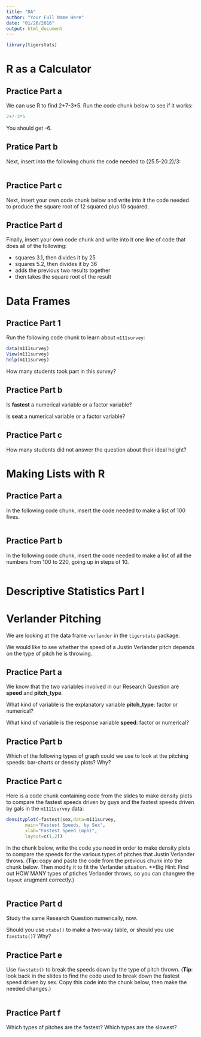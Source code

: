 ```yaml
---
title: "DA"
author: "Your Full Name Here"
date: "01/26/2016"
output: html_document
---
```


```r
library(tigerstats)
```

# R as a Calculator

## Practice Part a

We can use R to find 2+7-3*5.  Run the code chunk below to see if it works:

```r
2+7-3*5
```

You should get -6.

## Pratice Part b

Next, insert into the following chunk the code needed to (25.5-20.2)/3:

```r

```

## Practice Part c

Next, insert your own code chunk below and write into it the code needed to produce the square root of 12 squared plus 10 squared.




## Practice Part d

Finally, insert your own code chunk and write into it one line of code that does all of the following:

* squares 3.1, then divides it by 25
* squares 5.2, then divides it by 36
* adds the previous two results together
* then takes the square root of the result



# Data Frames

## Practice Part 1

Run the following code chunk to learn about `m111survey`:

```r
data(m111survey)
View(m111survey)
help(m111survey)
```

How many students took part in this survey?


## Practice Part b

Is **fastest** a numerical variable or a factor variable?


Is **seat** a numerical variable or a factor variable?


## Practice Part c

How many students did not answer the question about their ideal height?


# Making Lists with R

## Practice Part a

In the following code chunk, insert the code needed to make a list of 100 fives.

```r

```


## Practice Part b

In the following code chunk, insert the code needed to make a list of all the numbers from 100 to 220, going up in steps of 10.

```r

```


# Descriptive Statistics Part I

# Verlander Pitching

We are looking at the data frame `verlander` in the `tigerstats` package.

We would like to see whether the speed of a Justin Verlander pitch depends on the type of pitch he is throwing.

## Practice Part a

We know that the two variables involved in our Research Question are **speed** and **pitch_type**.

What kind of variable is the explanatory variable **pitch_type**:  factor or numerical?



What kind of variable is the response variable **speed**:  factor or numerical?


## Practice Part b

Which of the following types of graph could we use to look at the pitching speeds:  bar-charts or density plots?  Why?


## Practice Part c

Here is a code chunk containing code from the slides to make density plots to compare the fastest speeds driven by guys and the fastest speeds driven by gals in the `m1111survey` data:

```r
densityplot(~fastest|sex,data=m111survey,
       main="Fastest Speeds, by Sex",
       xlab="Fastest Speed (mph)",
       layout=c(1,2))
```

In the chunk below, write the code you need in order to make density plots to compare the speeds for the various types of pitches that Justin Verlander throws.  (**Tip:**  copy and paste the code from the previous chunk into the chunk below.  Then modify it to fit the Verlander situation.  **Big Hint:  Find out HOW MANY types of ptiches Verlander throws, so you can changwe the `layout` arugment correctly.)

```r

```


## Practice Part d

Study the same Research Question numerically, now.

Should you use `xtabs()` to make a two-way table, or should you use `favstats()`?  Why?



## Practice Part e

Use `favstats()` to break the speeds down by the type of pitch thrown.  (**Tip**:  look back in the slides to find the code used to break down the fastest speed driven by sex.  Copy this code into the chunk below, then make the needed changes.)

```r

```


## Practice Part f

Which types of pitches are the fastest?  Which types are the slowest?



